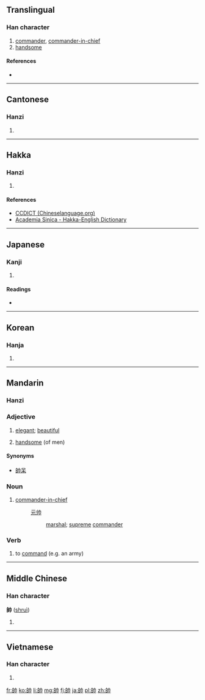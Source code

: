 {{also|帅|師}}
==Translingual==

===Han character===
{{Han char|rn=50|rad=巾|as=06|sn=9|four=2472<sub>7</sub>|canj=竹口中月 (HRLB)}}

# [[commander]], [[commander-in-chief]]
# [[handsome]]

====References====
* {{Han ref|kx=0331.110|dkj=08886|dj=0636.250|hdz=10737.020|uh=5E25|ud=24101|bh=ABD3|bd=43987}}

----

==Cantonese==

===Hanzi===
{{yue-hanzi|jyut=[[seoi3]]|y=seui3|sim=帅}}

# {{defn|lang=yue|sort=巾06}}

----

==Hakka==

===Hanzi===
{{hak-hanzi|poj=[[sài]], [[sut]]|gd=sai<sup>3</sup> [Meixian], soi<sup>5</sup>, sut<sup>7</sup>, sai<sup>5</sup> [Hailu]|hpy=}}

# {{defn|lang=hak|sort=巾06}}

====References====
*[http://www.chineselanguage.org/dictionaries/?mode=view&module=chardict&query=%E4%B8%80 CCDICT (Chineselanguage.org)]
*[http://minhakka.ling.sinica.edu.tw/bkg/hakyin/search.php?DETAIL=1&LIMIT=id=57624&dbname=su_tian_1&graph=2 Academia Sinica - Hakka-English Dictionary]

----

==Japanese==

===Kanji===
{{ja-kanji|grade=c|rs=巾06}}

# {{defn|lang=ja|sort=巾06}}

====Readings====
* {{ja-readings|on=[[そつ]] (sotsu), [[すい]] (sui)|kun=[[ひきいる]] (hikiiru), [[そつ]] (sotsu)}}

----

==Korean==

===Hanja===
{{ko-hanja|hangeul=[[솔]], [[수]]|rv=sol, su|mr=sol, su}}

# {{defn|lang=ko|sort=巾06}}

----

==Mandarin==
{{Hani-forms|[[帅]]|[[帥]]}}

===Hanzi===
{{cmn-hanzi|sim=帅|pin=[[shuài]] ([[shuai4]])|wg=shuai<sup>4</sup>}}

===Adjective===
{{cmn-adj|t|pin=shuài|pint=shuai4|tra=帥|sim=帅|rs=巾06}}

# [[elegant]]; [[beautiful]]
# {{context|slang|lang=cmn|sort=巾06帥}} [[handsome]] (of men)

====Synonyms====
* [[帥呆]]

===Noun===
{{cmn-noun|t|pin=shuài|pint=shuai4|tra=帥|sim=帅|rs=巾06}}

# [[commander-in-chief]]
#: [[元帅]]
#:: [[marshal]]; [[supreme]] [[commander]]

===Verb===
{{cmn-verb|t|pin=shuài|pint=shuai4|tra=帥|sim=帅|rs=巾06}}

# {{context|literary|lang=cmn|sort=巾06帥}} to [[command]] (e.g. an army)

----

==Middle Chinese==

===Han character===
'''帥''' ([[shruì]])

# {{defn|lang=ltc|sort=巾06}}

----

==Vietnamese==

===Han character===
{{vi-hantu|[[suất]],  [[soái]], [[suý]], [[suý]]|rs=巾06}}

# {{defn|lang=vi|sort=巾06}}

[[fr:帥]]
[[ko:帥]]
[[li:帥]]
[[mg:帥]]
[[fj:帥]]
[[ja:帥]]
[[pl:帥]]
[[zh:帥]]
